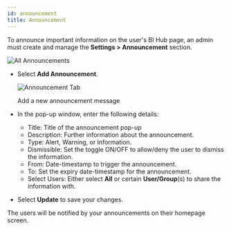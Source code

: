```yaml
---
id: announcement
title: Announcement
---
```



To announce important information on the user's BI Hub page, an admin must create and manage the **Settings > Announcement** section.

  <div class="center">
    <Zoom>
      <img alt="All Announcements" src={useBaseUrl('doc-images/admin-guide/settings/announcement-lists.png')}/>
    </Zoom>
  </div>

* Select **Add Announcement**.

  <div class="center">
    <Zoom>
      <img alt="Announcement Tab" src={useBaseUrl('doc-images/admin-guide/settings/announcement.png')}/>
    </Zoom>
    <p>Add a new announcement message</p>
  </div>

* In the pop-up window, enter the following details:
  
  * Title: Title of the announcement pop-up
  * Description: Further information about the announcement.
  * Type: Alert, Warning, or Information.
  * Dismissible: Set the toggle ON/OFF to allow/deny the user to dismiss the information.
  * From: Date-timestamp to trigger the announcement.
  * To: Set the expiry date-timestamp for the announcement.
  * Select Users: Either select **All** or certain **User/Group**(s) to share the information with.

* Select **Update** to save your changes.

The users will be notified by your announcements on their homepage screen.
